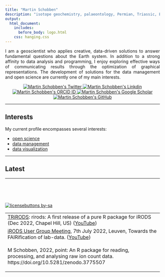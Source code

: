 ```yaml
---
title: "Martin Schobben"
description: "isotope geochemistry, palaeontology, Permian, Triassic, Earth system"
output:
  html_document:
    includes:
      before_body: logo.html
    css: hanging.css
---
```


<p style="text-align:justify;">
I am a geoscientist who applies creative, data-driven solutions to answer fundamental questions about the Earth system. In addition to a strong affinity to data analysis and programming, I enjoy exploring effective ways of communicating results through the optimization of graphical representations. The development of solutions for the data management and open science are currently one of my main interests.
</p>

<!-- BEGIN BADGES SOCIAL -->
<p align="center">
  <a href="https://twitter.com/MartinSchobben">
    <img src="https://img.shields.io/twitter/url?url=https://twitter.com/MartinSchobben&label=Twitter" alt="Martin Schobben's Twitter"/>
  </a>
  <a href="https://www.linkedin.com/in/martin-schobben-30633320a/">
    <img src="https://img.shields.io/badge/--x.svg?style=social&logo=LinkedIn&label=LinkedIn&url=null" alt="Martin Schobben's Linkdin"/>
  </a>
  <a href="https://orcid.org/0000-0001-8560-0037">
    <img src="https://img.shields.io/badge/--x.svg?style=social&logo=orcid&logoColor=A6CE39&label=ORCID&url=' '" alt="Martin Schobben's ORCID ID"/>
  </a>
  <a href="https://scholar.google.com/citations?user=y-t4A90AAAAJ&hl=en">
    <img src="https://img.shields.io/badge/--x.svg?style=social&logo=GoogleScholar&logoColor=4285F4&label=Google%20Scholar&url=%00" alt="Martin Schobben's Google Scholar"/>
  </a>
  <a href="https://github.com/MartinSchobben">
    <img src="https://img.shields.io/badge/--x.svg?style=social&logo=github&label=GitHub&message==hello" alt="Martin Schobben's GitHub"/>
  </a>
</p>
<!-- END BADGES SOCIAL -->


---

## Interests 

My current profile encompasses several interests: 

 - [open science]()
 - [data management]()
 - [data visualization]()

<!-- * [Carbonate diagenesis and stratigraphy](https://martinschobben.github.io/webpage/Projects.html#_carbonate_diagenesis_and_stratigraphy) -->

<!-- * [Strangelove oceans vs. living oceans](https://martinschobben.github.io/webpage/Projects.html#_strangelove_oceans_vs_living_oceans_) -->

<!-- * [Isotope palaeontology](https://martinschobben.github.io/webpage/Projects.html#_isotope_palaeontology_) -->


---

## Latest

<table>

<tr><td>[TRiRODS](https://irods.org/trirods/): rirods: A first release of a pure R package for iRODS (Dec 2022, Chapel Hill, US) ([YouTube](https://www.youtube.com/watch?v=tZbWstlXKzE)) </td></tr>

<tr><td>[iRODS User Group Meeting](https://irods.org/ugm2022/), 7th July 2022, Leuven, Towards the FAIRification of lab-data.  ([YouTube](https://www.youtube.com/watch?v=nBpmkTWji-g)) </td></tr>

<tr><td> <div class="hangingindent">
M Schobben, 2022, point: An R package for reading, processing, and analysing raw ion count data. https://doi.org/10.5281/zenodo.3775507
</div> </td></tr>


---


<br>
<br>
<br>

[![licensebuttons by-sa](https://licensebuttons.net/l/by-sa/3.0/88x31.png)](https://creativecommons.org/licenses/by-sa/4.0)
